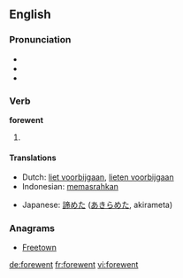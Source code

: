 ==English==

===Pronunciation===
* {{IPA|/ˈfoɻwɛnt/}}
* {{audio|en-us-forewent.ogg|Audio (US)}}
* {{rhymes|ɛnt}}

===Verb===
'''forewent'''

# {{simple past of|forego}}

====Translations====
{{trans-top|simple past of "to forego"}}
* Dutch: [[liet voorbijgaan]], [[lieten voorbijgaan]]
* Indonesian: [[pasrah|memasrahkan]]
{{trans-mid}}
* Japanese: [[諦めた]] ([[あきらめた]], akirameta)
{{trans-bottom}}

===Anagrams===
* [[Freetown#English|Freetown]]

[[de:forewent]]
[[fr:forewent]]
[[vi:forewent]]